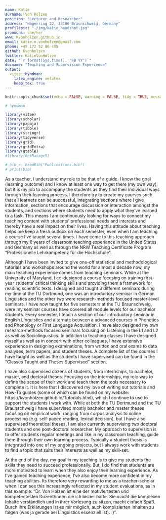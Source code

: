 ```yaml
---
name: Katie
surname: Von Holzen
position: "Lecturer and Researcher"
address: "Hagenring 22, 38106 Braunschweig, Germany"
profilepic: "./img/katie_headshot.jpg"
pronouns: she/her
www: Kvonholzen.github.io
email: katie.m.vonholzen@gmail.com
phone: +49 172 52 86 485
github: Kvonholzen
twitter: KatieVonHolzen
date: "`r format(Sys.time(), '%B %Y')`"
docname: "Teaching and Supervision Experience"
output:
  vitae::hyndman:
    latex_engine: xelatex
    keep_tex: true
---
```


```r
knitr::opts_chunk$set(echo = FALSE, warning = FALSE, tidy = TRUE, message = FALSE, error = FALSE)

# hyndman

library(vitae)
library(scholar)
library(papaja)
library(tibble)
library(stringr)
library(tidyverse)
library(grid)
library(gridExtra)
library(gtable)
#library(RefManageR)

# bib <- ReadBib("Publications.bib")
# print(bib)

```

As a teacher, I understand my role to be that of a guide. I know the goal (learning outcome) and I know at least one way to get there (my own way), but it is my job to accompany the students as they find their individual ways through their learning process. I therefore try to create my courses such that all learners can be successful, integrating sections where I give information, sections that encourage discussion or interaction amongst the students, and sections where students need to apply what they’ve learned to a task. This means I am continuously looking for ways to connect my teaching content with students' professional needs and interests and thereby have a real impact on their lives. Having this attitude about teaching helps me keep a fresh outlook on each semester, even when I am teaching a course I've taught several times. I have come to this teaching approach through my 6 years of classroom teaching experience in the United States and Germany as well as through the NRW Teaching Certificate Program “Professionelle Lehrkompetenz für die Hochschule”.
\linebreak

Although I have been invited to give one-off statistical and methodological tutorials and workshops around the world for almost a decade now, my main teaching experience comes from teaching seminars. While at the University of Maryland, I co-designed a course focusing on training first-year students' critical thinking skills and providing them a framework for reading scientific texts. I designed and taught 3 different seminars during my time at the TU Dortmund, one was an introductory seminar in German Linguistics and the other two were research-methods focused master-level seminars. I have now taught for five semesters at the TU Braunschweig, were my seminar courses have covered all module levels for our bachelor students. Every semester, I teach a section of our introductory seminar in English Linguistics and alternate between a advanced courses in Phonetics and Phonology or First Language Acquisition. I have also designed my own research-methods focused seminars focusing on Listening in the L1 and L2 as well as Sociolinguistics. In addition to teaching classes I have designed myself as well as in concert with other colleagues, I have extensive experience in designing examinations, from written and oral exams to data analyses, term papers, and student theses. A complete list of the courses I have taught as well as the students I have supervised can be found in the "Classes Taught and Theses Supervised" section.
\linebreak

I have also supervised dozens of students, from internships, to bachelor, master, and doctoral theses. Focusing on the internships, my role was to define the scope of their work and teach them the tools necessary to complete it. It is here that I discovered my love of writing out tutorials and How-To guides (some of which can be found on my website: https://kvonholzen.github.io/Tutorials.html), which I continue to use to support the students I work with. While at both the TU Dortmund and the TU Braunschweig I have supervised mostly bachelor and master theses focusing on empirical work, ranging from corpus analysis to online processing (e.g. self-paced reading, lexical decision), but I have also supervised theoretical theses. I am also currently supervising two doctoral students and one post-doctoral researcher. My approach to supervision is to offer students regular meetings and like in my classroom teaching, guide them through their own learning process. Typically a student thesis is integrated into one of my ongoing projects, but I always work with students to find a topic that suits their interests as well as my skill-set.
\linebreak

At the end of the day, my goal in my teaching is to give my students the skills they need to succeed professionally. But, I do find that students are more motivated to learn when they also enjoy their learning experience. As I've gained teaching experience, I've also become more confident in my teaching abilities. Its therefore very rewarding to me as a teacher-scholar when I can see this increasingly reflected in my student evaluations, as in this example: "Dr. Von Holzen ist eine der motiviertesten und kompetentesten Dozent/innen die ich bisher hatte. Sie macht die komplexen Inhalte verständlich und in ihrer Vorlesung zu sitzen, macht einfach Spaß. Durch ihre Erklärungen ist es mir möglich, auch komplizierten Inhalten zu folgen (was ja gerade bei Linguistics essenziell ist). :)". 

